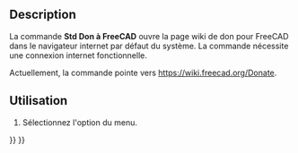 <languages/>

{{Docnav/fr
|[[Std_FreeCADWebsite/fr|Site Web de FreeCAD]]
|[[Std_FreeCADUserHub/fr|Documentation utilisateurs]]
|[[Std_Help_Menu/fr|Manue Aide]]
|IconL=Std_FreeCADWebsite.svg
|IconR=Std_FreeCADUserHub.svg
|IconC=Freecad.svg
}}

{{GuiCommand/fr
|Name=Std FreeCADDonation
|Name/fr=Std Don à FreeCAD
|MenuLocation=Aide → Faire un don
|Workbenches=Tous
|Version=0.19
}}

==Description==

La commande '''Std Don à FreeCAD''' ouvre la page wiki de  don pour FreeCAD dans le navigateur internet par défaut du système. La commande nécessite une connexion internet fonctionnelle.

Actuellement, la commande pointe vers [https://wiki.freecad.org/Donate https://wiki.freecad.org/Donate].

<span id="Usage"></span>
==Utilisation==

# Sélectionnez l'option {{MenuCommand|Aide → [[Image:Std_FreeCADDonation.svg|16px]] Faire un don}} du menu.


{{Docnav/fr
|[[Std_FreeCADWebsite/fr|Site Web de FreeCAD]]
|[[Std_FreeCADUserHub/fr|Documentation utilisateurs]]
|[[Std_Help_Menu/fr|Manue Aide]]
|IconL=Std_FreeCADWebsite.svg
|IconR=Std_FreeCADUserHub.svg
|IconC=Freecad.svg
}}

{{Std_Base_navi{{#translation:}}}}
{{Userdocnavi{{#translation:}}}}